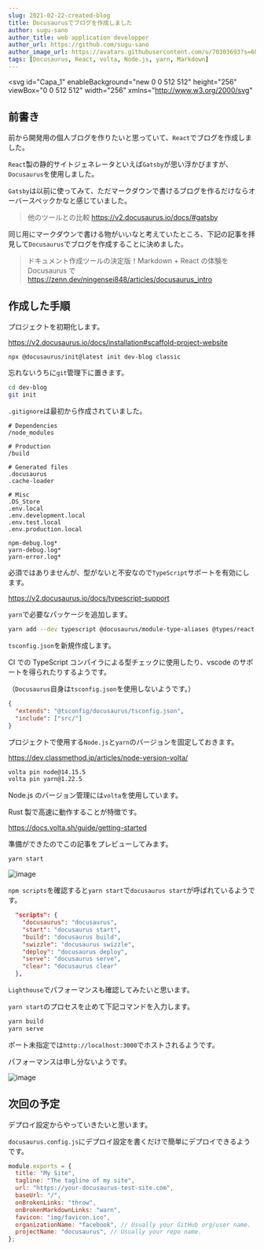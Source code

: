 ```yaml
---
slug: 2021-02-22-created-blog
title: Docusaurusでブログを作成しました
author: sugu-sano
author_title: web application developper
author_url: https://github.com/sugu-sano
author_image_url: https://avatars.githubusercontent.com/u/70303693?s=60&v=4
tags: [Docusaurus, React, volta, Node.js, yarn, Markdown]
---
```


<svg
  id="Capa_1"
  enableBackground="new 0 0 512 512"
  height="256"
  viewBox="0 0 512 512"
  width="256"
  xmlns="http://www.w3.org/2000/svg"
>
  <g>
    <g>
      <path
        d="m512 45c0-24.853-20.147-45-45-45h-422c-24.853 0-45 20.147-45 45v90c0 8.284 6.716 15 15 15h482c8.284 0 15-6.716 15-15z"
        fill="#7d81e7"
      />
      <path
        d="m467 0h-211v150h241c8.284 0 15-6.716 15-15v-90c0-24.853-20.147-45-45-45z"
        fill="#5e69e2"
      />
      <g>
        <g>
          <path
            d="m81 82.5h-20c-8.284 0-15-6.716-15-15s6.716-15 15-15h20c8.284 0 15 6.716 15 15s-6.716 15-15 15z"
            fill="#fff79f"
          />
        </g>
        <g>
          <path
            d="m161 82.5h-20c-8.284 0-15-6.716-15-15s6.716-15 15-15h20c8.284 0 15 6.716 15 15s-6.716 15-15 15z"
            fill="#90e36a"
          />
        </g>
        <g>
          <path
            d="m241 82.5h-20c-8.284 0-15-6.716-15-15s6.716-15 15-15h20c8.284 0 15 6.716 15 15s-6.716 15-15 15z"
            fill="#ff80a7"
          />
        </g>
      </g>
      <g>
        <path
          d="m0 135v332c0 24.813 20.187 45 45 45h422c24.813 0 45-20.187 45-45v-332z"
          fill="#f9f9f9"
        />
      </g>
      <path
        d="m256 512h211c24.813 0 45-20.187 45-45v-332h-256z"
        fill="#e2dff4"
      />
    </g>
    <g>
      <g>
        <g>
          <path
            d="m173.078 377.005c-10.979 0-11.626-.111-12.339-.233-4.801-.823-8.311-4.985-8.311-9.856v-99.916c0-5.523 4.478-10 10-10s10 4.477 10 10v90c6.774-.001 16.206-.036 24.962-.084h.057c5.497 0 9.968 4.44 9.999 9.944.03 5.522-4.421 10.024-9.944 10.056-11.356.063-19.104.089-24.424.089z"
            fill="#0a789b"
          />
        </g>
        <path
          d="m116.811 309.839c4.165-5.525 6.638-12.393 6.638-19.829 0-18.202-14.809-33.01-33.01-33.01h-29.047c-5.522 0-10 4.477-10 10v100c0 2.66 1.06 5.21 2.944 7.087 1.875 1.866 4.412 2.913 7.056 2.913h.044c.268-.001 26.811-.119 34.076-.119 20.356 0 36.917-16.561 36.917-36.917 0-12.427-6.179-23.431-15.618-30.125zm-26.372-32.839c7.174 0 13.01 5.836 13.01 13.01s-5.836 13.01-13.01 13.01c-2.139 0-19.048.027-19.048.027v-26.047zm5.073 79.881c-4.385 0-15.704.042-24.12.076v-33.877c2.708-.011 24.12-.032 24.12-.032 9.328 0 16.917 7.589 16.917 16.917s-7.589 16.916-16.917 16.916z"
          fill="#0a789b"
        />
        <g>
          <path
            d="m407.446 377c-33.084 0-60-26.916-60-60s26.916-60 60-60c12.021 0 23.624 3.545 33.553 10.252 4.576 3.092 5.78 9.308 2.688 13.884-3.091 4.577-9.31 5.779-13.884 2.689-6.61-4.465-14.341-6.826-22.357-6.826-22.056 0-40 17.944-40 40s17.944 40 40 40c20.124 0 29.573-14.565 32.298-30h-19.051c-5.522 0-10-4.477-10-10s4.478-10 10-10h29.915c5.522 0 10 4.477 10 10 0 35.328-21.861 60.001-53.162 60.001z"
            fill="#08475e"
          />
        </g>
        <g>
          <path
            d="m267.446 377c-33.084 0-60-26.916-60-60s26.916-60 60-60 60 26.916 60 60-26.916 60-60 60zm0-100c-22.056 0-40 17.944-40 40s17.944 40 40 40 40-17.944 40-40-17.944-40-40-40z"
            fill="#0a789b"
          />
        </g>
        <path
          d="m267.446 257c-3.915 0-7.739.389-11.446 1.108v20.569c3.629-1.086 7.469-1.677 11.446-1.677 22.056 0 40 17.944 40 40s-17.944 40-40 40c-3.977 0-7.818-.592-11.446-1.677v20.569c3.708.719 7.532 1.108 11.446 1.108 33.084 0 60-26.916 60-60s-26.916-60-60-60z"
          fill="#08475e"
        />
      </g>
    </g>
  </g>
</svg>

## 前書き

前から開発用の個人ブログを作りたいと思っていて、`React`でブログを作成しました。

`React`製の静的サイトジェネレータといえば`Gatsby`が思い浮かびますが、`Docusaurus`を使用しました。

`Gatsby`は以前に使ってみて、ただマークダウンで書けるブログを作るだけならオーバースペックかなと感じていました。

> 他のツールとの比較
> <https://v2.docusaurus.io/docs/#gatsby>

同じ用にマークダウンで書ける物がいいなと考えていたところ、下記の記事を拝見して`Docusaurus`でブログを作成することに決めました。

> ドキュメント作成ツールの決定版！Markdown + React の体験を Docusaurus で
> <https://zenn.dev/ningensei848/articles/docusaurus_intro>

<!--truncate-->

## 作成した手順

プロジェクトを初期化します。

<https://v2.docusaurus.io/docs/installation#scaffold-project-website>

```sh
npx @docusaurus/init@latest init dev-blog classic
```

忘れないうちに`git`管理下に置きます。

```sh
cd dev-blog
git init
```

`.gitignore`は最初から作成されていました。

```.gitignore
# Dependencies
/node_modules

# Production
/build

# Generated files
.docusaurus
.cache-loader

# Misc
.DS_Store
.env.local
.env.development.local
.env.test.local
.env.production.local

npm-debug.log*
yarn-debug.log*
yarn-error.log*
```

必須ではありませんが、型がないと不安なので`TypeScript`サポートを有効にします。

<https://v2.docusaurus.io/docs/typescript-support>

`yarn`で必要なパッケージを追加します。

```sh
yarn add --dev typescript @docusaurus/module-type-aliases @types/react @types/react-router-dom @types/react-helmet @tsconfig/docusaurus
```

`tsconfig.json`を新規作成します。

CI での TypeScript コンパイラによる型チェックに使用したり、vscode のサポートを得られたりするようです。

（`Docusaurus`自身は`tsconfig.json`を使用しないようです。）

```json
{
  "extends": "@tsconfig/docusaurus/tsconfig.json",
  "include": ["src/"]
}
```

プロジェクトで使用する`Node.js`と`yarn`のバージョンを固定しておきます。

<https://dev.classmethod.jp/articles/node-version-volta/>

```sh
volta pin node@14.15.5
volta pin yarn@1.22.5
```

Node.js のバージョン管理には`volta`を使用しています。

Rust 製で高速に動作することが特徴です。

<https://docs.volta.sh/guide/getting-started>

準備ができたのでこの記事をプレビューしてみます。

```sh
yarn start
```

![image](https://user-images.githubusercontent.com/70303693/108722327-5f3ed780-7566-11eb-9777-71971dbbe8ae.png)

`npm scripts`を確認すると`yarn start`で`docusaurus start`が呼ばれているようです。

```json
  "scripts": {
    "docusaurus": "docusaurus",
    "start": "docusaurus start",
    "build": "docusaurus build",
    "swizzle": "docusaurus swizzle",
    "deploy": "docusaurus deploy",
    "serve": "docusaurus serve",
    "clear": "docusaurus clear"
  },
```

`Lighthouse`でパフォーマンスも確認してみたいと思います。

`yarn start`のプロセスを止めて下記コマンドを入力します。

```sh
yarn build
yarn serve
```

ポート未指定では`http://localhost:3000`でホストされるようです。

パフォーマンスは申し分ないようです。

![image](https://user-images.githubusercontent.com/70303693/108724140-5b13b980-7568-11eb-83df-2da4738e5195.png)

## 次回の予定

デプロイ設定からやっていきたいと思います。

`docusaurus.config.js`にデプロイ設定を書くだけで簡単にデプロイできるようです。

```js
module.exports = {
  title: "My Site",
  tagline: "The tagline of my site",
  url: "https://your-docusaurus-test-site.com",
  baseUrl: "/",
  onBrokenLinks: "throw",
  onBrokenMarkdownLinks: "warn",
  favicon: "img/favicon.ico",
  organizationName: "facebook", // Usually your GitHub org/user name.
  projectName: "docusaurus", // Usually your repo name.
};
```
